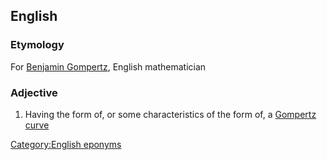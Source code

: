 ==English==

===Etymology===
For [[w:Benjamin Gompertz|Benjamin Gompertz]], English mathematician

===Adjective===
{{en-adj}}

# {{label|en|mathematics}} Having the form of, or some characteristics of the form of, a [[Gompertz curve]]

[[Category:English eponyms]]